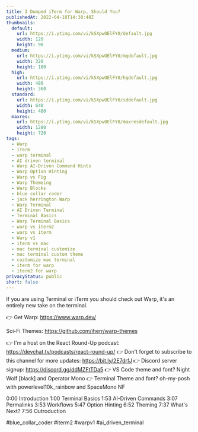 ```yaml
---
title: I Dumped iTerm for Warp, Should You?
publishedAt: 2022-04-18T14:38:48Z
thumbnails:
  default:
    url: https://i.ytimg.com/vi/kSXpwOElFY0/default.jpg
    width: 120
    height: 90
  medium:
    url: https://i.ytimg.com/vi/kSXpwOElFY0/mqdefault.jpg
    width: 320
    height: 180
  high:
    url: https://i.ytimg.com/vi/kSXpwOElFY0/hqdefault.jpg
    width: 480
    height: 360
  standard:
    url: https://i.ytimg.com/vi/kSXpwOElFY0/sddefault.jpg
    width: 640
    height: 480
  maxres:
    url: https://i.ytimg.com/vi/kSXpwOElFY0/maxresdefault.jpg
    width: 1280
    height: 720
tags:
  - Warp
  - iTerm
  - warp terminal
  - AI driven terminal
  - Warp AI-Driven Command Hints
  - Warp Option Hinting
  - Warp vs Fig
  - Warp Themeing
  - Warp Blocks
  - blue collar coder
  - jack herrington Warp
  - Warp Terminal
  - AI Driven Terminal
  - Terminal Basics
  - Warp Terminal Basics
  - warp vs iterm2
  - warp vs iterm
  - Warp v1
  - iterm vs mac
  - mac terminal customize
  - mac terminal custom theme
  - customize mac terminal
  - iterm for warp
  - iterm2 for warp
privacyStatus: public
short: false
---
```

  
  If you are using Terminal or iTerm you should check out Warp, it's an entirely new take on the terminal.

👉 Get Warp: https://www.warp.dev/

Sci-Fi Themes: https://github.com/jherr/warp-themes

👉 I'm a host on the React Round-Up podcast: https://devchat.tv/podcasts/react-round-up/
👉 Don't forget to subscribe to this channel for more updates: https://bit.ly/2E7drfJ
👉 Discord server signup: https://discord.gg/ddMZFtTDa5
👉 VS Code theme and font? Night Wolf [black] and Operator Mono
👉 Terminal Theme and font? oh-my-posh with powerlevel10k_rainbow and SpaceMono NF

0:00 Introduction
1:00 Terminal Basics
1:53 AI-Driven Commands
3:07 Permalinks
3:53 Workflows
5:47 Option Hinting
6:52 Theming
7:37 What's Next?
7:56 Outroduction

#blue_collar_coder #iterm2 #warpv1 #ai_driven_terminal
  